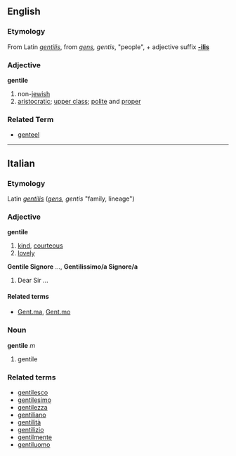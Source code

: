 ==English==
===Etymology===
From Latin ''[[gentilis]]'', from ''[[gens]], gentis'', "people", + adjective suffix '''[[-ilis]]'''
=== Adjective ===
'''gentile'''
# non-[[jewish]]
# [[aristocratic]]; [[upper class]]; [[polite]] and [[proper]]

===Related Term===
*[[genteel]]

----

==Italian==
===Etymology===
Latin ''[[gentilis]]'' (''[[gens]], gentis'' "family, lineage")
===Adjective===
'''gentile'''

#[[kind]], [[courteous]]
#[[lovely]]
'''Gentile Signore''' ..., '''Gentilissimo/a Signore/a'''
#Dear Sir ...

====Related terms====
*[[Gent.ma]], [[Gent.mo]]

===Noun===
'''gentile''' ''m''
#gentile

===Related terms===
*[[gentilesco]]
*[[gentilesimo]]
*[[gentilezza]]
*[[gentiliano]]
*[[gentilità]]
*[[gentilizio]]
*[[gentilmente]]
*[[gentiluomo]]